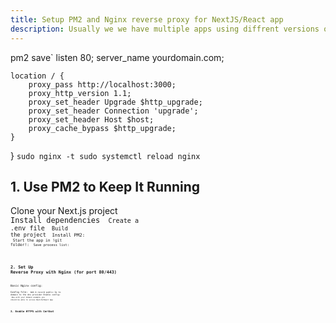 ```yaml
---
title: Setup PM2 and Nginx reverse proxy for NextJS/React app
description: Usually we we have multiple apps using diffrent versions of node and npm
---
```


pm2 save`
    listen 80;
    server_name yourdomain.com;

    location / {
        proxy_pass http://localhost:3000;
        proxy_http_version 1.1;
        proxy_set_header Upgrade $http_upgrade;
        proxy_set_header Connection 'upgrade';
        proxy_set_header Host $host;
        proxy_cache_bypass $http_upgrade;
    }
}
`
sudo nginx -t
sudo systemctl reload nginx
`

## 1. Use PM2 to Keep It Running
Clone your Next.js project
<Code code="git clone https://github.com/your-username/your-repo.git" lang="bash" />
Install dependencies
<Code code="npm install" lang="bash" />
Create a .env file
<Code code="EMAIL_USER=your@email.com" lang="text" />
Build the project
<Code code="npm run build" lang="bash" />
Install PM2:
<Code code="npm install -g pm2" lang="bash" />
Start the app in !git folder!:
<Code code={code} lang="bash" />
Save process list:
<Code code={code2} lang="bash" />
## 2. Set Up Reverse Proxy with Nginx (for port 80/443)
Basic Nginx config:
<Code code="sudo nano /etc/nginx/sites-available/yourdomain.com" lang="bash" />
Config file:
<Code code={code3} lang="text" />
Add A record public Ip to domain to the dns provider
Enable config:
<Code code={code4} lang="bash" />
Now with your domain  example you should be able to access NextJS/React App

## 3. Enable HTTPS with Certbot





